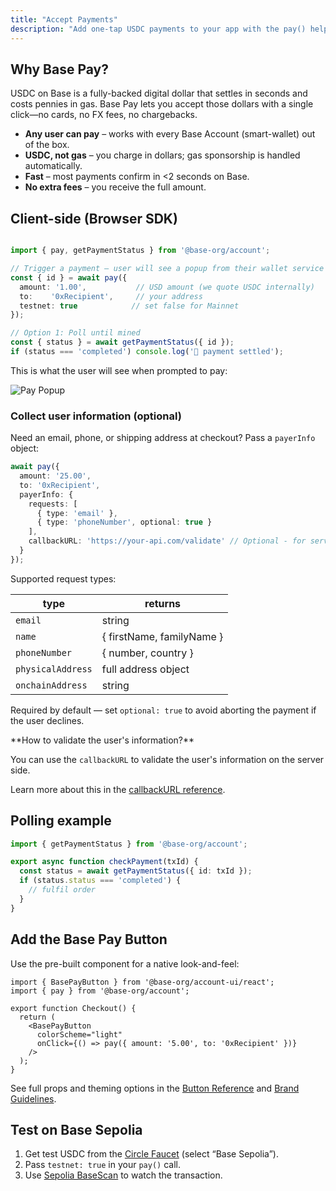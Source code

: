 ```yaml
---
title: "Accept Payments"
description: "Add one-tap USDC payments to your app with the pay() helper and Base Pay Button."
---
```


## Why Base Pay?

USDC on Base is a fully-backed digital dollar that settles in seconds and costs pennies in gas.  Base Pay lets you accept those dollars with a single click—no cards, no FX fees, no chargebacks.

* **Any user can pay** – works with every Base Account (smart-wallet) out of the box.
* **USDC, not gas** – you charge in dollars; gas sponsorship is handled automatically.
* **Fast** – most payments confirm in &lt;2&nbsp;seconds on Base.
* **No extra fees** – you receive the full amount.


## Client-side (Browser SDK)

```ts Browser (SDK)

import { pay, getPaymentStatus } from '@base-org/account';

// Trigger a payment – user will see a popup from their wallet service
const { id } = await pay({
  amount: '1.00',           // USD amount (we quote USDC internally)
  to:    '0xRecipient',     // your address
  testnet: true            // set false for Mainnet
});

// Option 1: Poll until mined
const { status } = await getPaymentStatus({ id });
if (status === 'completed') console.log('🎉 payment settled');
```


This is what the user will see when prompted to pay:

<div style={{ display: 'flex', justifyContent: 'center'}}>
  <img src="/images/base-account/BasePayFlow.png" alt="Pay Popup" style={{ width: '300px', height: 'auto' }} />
</div>

### Collect user information (optional)

Need an email, phone, or shipping address at checkout?  Pass a <code>payerInfo</code> object:

```ts
await pay({
  amount: '25.00',
  to: '0xRecipient',
  payerInfo: {
    requests: [
      { type: 'email' },
      { type: 'phoneNumber', optional: true }
    ],
    callbackURL: 'https://your-api.com/validate' // Optional - for server-side validation
  }
});
```

Supported request types:

| type | returns |
|---------|---------|
| <code>email</code> | string |
| <code>name</code> | &#123; firstName, familyName &#125; |
| <code>phoneNumber</code> | &#123; number, country &#125; |
| <code>physicalAddress</code> | full address object |
| <code>onchainAddress</code> | string |

<Warning>Required by default — set <code>optional: true</code> to avoid aborting the payment if the user declines.</Warning>

<Tip>
**How to validate the user's information?**

You can use the `callbackURL` to validate the user's information on the server side.

Learn more about this in the [callbackURL reference](/base-account/reference/core/capabilities/DatacallbackURL.mdx).
</Tip>

## Polling example

```ts Backend (SDK)
import { getPaymentStatus } from '@base-org/account';

export async function checkPayment(txId) {
  const status = await getPaymentStatus({ id: txId });
  if (status.status === 'completed') {
    // fulfil order
  }
}
```

## Add the Base Pay Button

Use the pre-built component for a native look-and-feel:

```tsx title="Checkout.tsx"
import { BasePayButton } from '@base-org/account-ui/react';
import { pay } from '@base-org/account';

export function Checkout() {
  return (
    <BasePayButton
      colorScheme="light"
      onClick={() => pay({ amount: '5.00', to: '0xRecipient' })}
    />
  );
}
```


See full props and theming options in the [Button Reference](/base-account/reference/ui-elements/base-pay-button.mdx) and [Brand Guidelines](/base-account/reference/ui-elements/brand-guidelines).

## Test on Base Sepolia

1. Get test USDC from the <a href="https://faucet.circle.com" target="_blank">Circle Faucet</a> (select “Base Sepolia”).  
2. Pass <code>testnet: true</code> in your <code>pay()</code> call.  
3. Use <a href="https://sepolia.basescan.org" target="_blank">Sepolia BaseScan</a> to watch the transaction.



<PolicyBanner /> 
